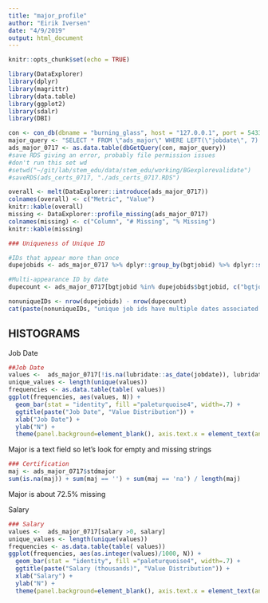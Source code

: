 ```yaml
---
title: "major_profile"
author: "Eirik Iversen"
date: "4/9/2019"
output: html_document
---
```


```r
knitr::opts_chunk$set(echo = TRUE)
```

```r
library(DataExplorer)
library(dplyr)
library(magrittr)
library(data.table)
library(ggplot2)
library(sdalr)
library(DBI)
```


```r
con <- con_db(dbname = "burning_glass", host = "127.0.0.1", port = 5433, user = "eiriki", pass = "eiriki")
major_query <- "SELECT * FROM \"ads_major\" WHERE LEFT(\"jobdate\", 7) = \'2017-07\'"
ads_major_0717 <- as.data.table(dbGetQuery(con, major_query))
#save RDS giving an error, probably file permission issues
#don't run this set wd
#setwd("~/git/lab/stem_edu/data/stem_edu/working/BGexplorevalidate")
#saveRDS(ads_certs_0717, "./ads_certs_0717.RDS")
```

```r
overall <- melt(DataExplorer::introduce(ads_major_0717))
colnames(overall) <- c("Metric", "Value")
knitr::kable(overall)
missing <- DataExplorer::profile_missing(ads_major_0717)
colnames(missing) <- c("Column", "# Missing", "% Missing")
knitr::kable(missing)
```

```r
### Uniqueness of Unique ID

#IDs that appear more than once
dupejobids <- ads_major_0717 %>% dplyr::group_by(bgtjobid) %>% dplyr::summarise(count = dplyr::n()) %>% dplyr::filter(count > 1)

#Multi-appearance ID by date
dupecount <- ads_major_0717[bgtjobid %in% dupejobids$bgtjobid, c("bgtjobid", "jobdate")] %>% group_by(bgtjobid, jobdate) %>% summarise(count = n())

nonuniqueIDs <- nrow(dupejobids) - nrow(dupecount)
cat(paste(nonuniqueIDs, "unique job ids have multiple dates associated with them.") )
```

## HISTOGRAMS

Job Date
```r
##Job Date
values <-  ads_major_0717[!is.na(lubridate::as_date(jobdate)), lubridate::as_date(jobdate)]
unique_values <- length(unique(values))
frequencies <- as.data.table(table( values))
ggplot(frequencies, aes(values, N)) +
  geom_bar(stat = "identity", fill ="paleturquoise4", width=.7) +
  ggtitle(paste("Job Date", "Value Distribution")) +
  xlab("Job Date") +
  ylab("N") +
  theme(panel.background=element_blank(), axis.text.x = element_text(angle = 90, hjust = 1))
```

Major is a text field so let's look for empty and missing strings
```r
### Certification 
maj <- ads_major_0717$stdmajor
sum(is.na(maj)) + sum(maj == '') + sum(maj == 'na') / length(maj)

```

Major is about 72.5% missing

Salary
```r
### Salary
values <-  ads_major_0717[salary >0, salary]
unique_values <- length(unique(values))
frequencies <- as.data.table(table( values))
ggplot(frequencies, aes(as.integer(values)/1000, N)) +
  geom_bar(stat = "identity", fill ="paleturquoise4", width=.7) +
  ggtitle(paste("Salary (thousands)", "Value Distribution")) +
  xlab("Salary") +
  ylab("N") +
  theme(panel.background=element_blank(), axis.text.x = element_text(angle = 90, hjust = 1))
```

